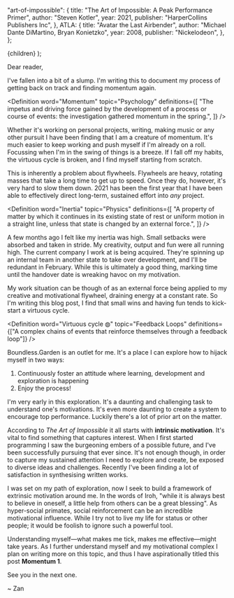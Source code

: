

  "art-of-impossible": {
    title: "The Art of Impossible: A Peak Performance Primer",
    author: "Steven Kotler",
    year: 2021,
    publisher: "HarperCollins Publishers Inc",
  },
  ATLA: {
    title: "Avatar the Last Airbender",
    author: "Michael Dante DiMartino, Bryan Konietzko",
    year: 2008,
    publisher: "Nickelodeon",
  },
};

  <ReferenceProvider value={id}>
    <Layout meta={meta}>
      <References references={references} />
      {children}
    </Layout>
  </ReferenceProvider>
);

Dear reader,

I've fallen into a bit of a slump.
I'm writing this to document my process of getting back on track and finding momentum again.

<Definition
  word="Momentum"
  topic="Psychology"
  definitions={[
    "The impetus and driving force gained by the development of a process or course of events: the investigation gathered momentum in the spring.",
  ]}
/>

Whether it's working on personal projects, writing, making music or any other pursuit I have been finding that I am a creature of momentum.
It's much easier to keep working and push myself if I'm already on a roll. Focussing when I'm in the swing of things is a breeze.
If I fall off my habits, the virtuous cycle is broken, and I find myself starting from scratch.

This is inherently a problem about flywheels. Flywheels are heavy, rotating masses that take a long time to get up to speed.
Once they do, however, it's very hard to slow them down.
2021 has been the first year that I have been able to effectively direct long-term, sustained effort into _any_ project.

<Definition
  word="Inertia"
  topic="Physics"
  definitions={[
    "A property of matter by which it continues in its existing state of rest or uniform motion in a straight line, unless that state is changed by an external force.",
  ]}
/>

A few months ago I felt like my inertia was high. Small setbacks were absorbed and taken in stride.
My creativity, output and fun were all running high.
The current company I work at is being acquired.
They're spinning up an internal team in another state to take over development, and I'll be redundant in February.
While this is ultimately a good thing, marking time until the handover date is wreaking havoc on my motivation.

My work situation can be though of as an external force being applied to my creative and motivational flywheel, draining energy at a constant rate.
So I'm writing this blog post, I find that small wins and having fun tends to kick-start a virtuous cycle.

<Definition
  word="Virtuous cycle ◍"
  topic="Feedback Loops"
  definitions={["A complex chains of events that reinforce themselves through a feedback loop"]}
/>

Boundless.Garden is an outlet for me. It's a place I can explore how to hijack myself in two ways:

1. Continuously foster an attitude where learning, development and exploration is happening
2. Enjoy the process!

I'm very early in this exploration. It's a daunting and challenging task to understand one's motivations.
It's even more daunting to create a system to encourage top performance.
Luckily there's a lot of prior art on the matter.

According to _The Art of Impossible_ it all starts with **intrinsic motivation**<Inline citation="art-of-impossible"/>.
It's vital to find something that captures interest.
When I first started programming I saw the burgeoning embers of a possible future, and I've been successfully pursuing that ever since.
It's not enough though, in order to capture my sustained attention I need to explore and create, be exposed to diverse ideas and challenges.
Recently I've been finding a lot of satisfaction in synthesising written works.

I was set on my path of exploration, now I seek to build a framework of extrinsic motivation around me.
In the words of Iroh, "while it is always best to believe in oneself, a little help from others can be a great blessing"<Inline citation="ATLA" />.
As hyper-social primates, social reinforcement can be an incredible motivational influence.
While I try not to live my life for status or other people; it would be foolish to ignore such a powerful tool.

Understanding myself—what makes me tick, makes me effective—might take years.
As I further understand myself and my motivational complex I plan on writing more on this topic, and thus I have aspirationally titled this post **Momentum 1**.

See you in the next one.

~ Zan
